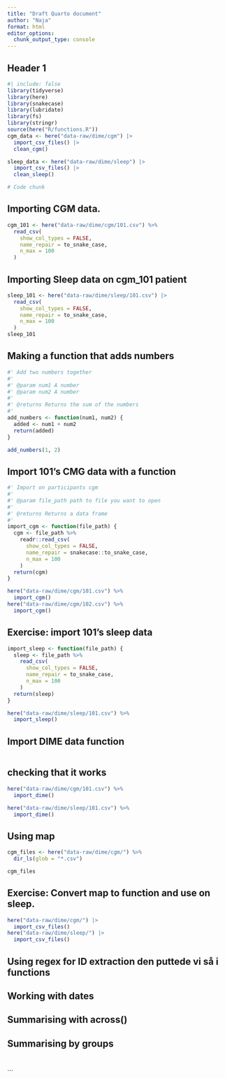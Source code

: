 ```yaml
---
title: "Draft Quarto document"
author: "Naja"
format: html
editor_options: 
  chunk_output_type: console
---
```


## Header 1

```r
#| include: false
library(tidyverse)
library(here)
library(snakecase)
library(lubridate)
library(fs)
library(stringr)
source(here("R/functions.R"))
cgm_data <- here("data-raw/dime/cgm") |>
  import_csv_files() |>
  clean_cgm()

sleep_data <- here("data-raw/dime/sleep") |>
  import_csv_files() |>
  clean_sleep()
```

```r
# Code chunk
```

## Importing CGM data. 
```r
cgm_101 <- here("data-raw/dime/cgm/101.csv") %>%
  read_csv(
    show_col_types = FALSE,
    name_repair = to_snake_case,
    n_max = 100
  )
```

## Importing Sleep data on cgm_101 patient

```r
sleep_101 <- here("data-raw/dime/sleep/101.csv") |>
  read_csv(
    show_col_types = FALSE,
    name_repair = to_snake_case,
    n_max = 100
  )
sleep_101
```

## Making a function that adds numbers

```r
#' Add two numbers together
#'
#' @param num1 A number
#' @param num2 A number
#'
#' @returns Returns the sum of the numbers
#'
add_numbers <- function(num1, num2) {
  added <- num1 + num2
  return(added)
}

add_numbers(1, 2)
```


## Import 101's CMG data with a function

```r
#' Import on participants cgm
#'
#' @param file_path path to file you want to open
#'
#' @returns Returns a data frame
#'
import_cgm <- function(file_path) {
  cgm <- file_path %>%
    readr::read_csv(
      show_col_types = FALSE,
      name_repair = snakecase::to_snake_case,
      n_max = 100
    )
  return(cgm)
}

here("data-raw/dime/cgm/101.csv") %>%
  import_cgm()
here("data-raw/dime/cgm/102.csv") %>%
  import_cgm()
```

## Exercise: import 101's sleep data

```r
import_sleep <- function(file_path) {
  sleep <- file_path %>%
    read_csv(
      show_col_types = FALSE,
      name_repair = to_snake_case,
      n_max = 100
    )
  return(sleep)
}

here("data-raw/dime/sleep/101.csv") %>%
  import_sleep()
```

## Import DIME data function
```r
```
## checking that it works
```r
here("data-raw/dime/cgm/101.csv") %>%
  import_dime()

here("data-raw/dime/sleep/101.csv") %>%
  import_dime()
```


## Using map
```r
cgm_files <- here("data-raw/dime/cgm/") %>%
  dir_ls(glob = "*.csv")

cgm_files
```

## Exercise: Convert map to function and use on sleep.

```r
here("data-raw/dime/cgm/") |>
  import_csv_files()
here("data-raw/dime/sleep/") |>
  import_csv_files()
```

## Using regex for ID extraction den puttede vi så i functions

## Working with dates

## Summarising with across()

## Summarising by groups


```r
```

```r
```


```

